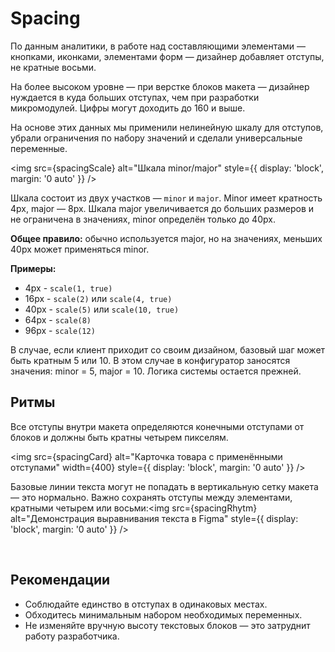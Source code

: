 
<Meta title="Design | Spacing" />

# Spacing

По данным аналитики, в работе над составляющими элементами — кнопками, иконками, элементами форм — дизайнер добавляет отступы, не кратные восьми.

На более высоком уровне — при верстке блоков макета — дизайнер нуждается в куда больших отступах, чем при разработки микромодулей. Цифры могут доходить до 160 и выше.

На основе этих данных мы применили нелинейную шкалу для отступов, убрали ограничения по набору значений и сделали универсальные переменные.

<img src={spacingScale} alt="Шкала minor/major" style={{ display: 'block', margin: '0 auto' }} />

Шкала состоит из двух участков — `minor` и `major`. Minor имеет кратность 4px, major — 8px. Шкала major увеличивается до больших размеров и не ограничена в значениях, minor определён только до 40px.

**Общее правило:** обычно используется major, но на значениях, меньших 40px может применяться minor.

**Примеры:**

-   4px - `scale(1, true)`
-   16px - `scale(2)` или `scale(4, true)`
-   40px - `scale(5)` или `scale(10, true)`
-   64px - `scale(8)`
-   96px - `scale(12)`

<Note icon="👉🏿">
    В случае, если клиент приходит со своим дизайном, базовый шаг может быть кратным 5 или 10. В этом случае в
    конфигуратор заносятся значения: minor = 5, major = 10. Логика системы остается прежней.
</Note>
<br />

## Ритмы

Все отступы внутри макета определяются конечными отступами от блоков и должны быть кратны четырем пикселям.

<img
    src={spacingCard}
    alt="Карточка товара с применёнными отступами"
    width={400}
    style={{ display: 'block', margin: '0 auto' }}
/>

Базовые линии текста могут не попадать в вертикальную сетку макета — это нормально. Важно сохранять отступы между элементами, кратными четырем или восьми:<img src={spacingRhytm} alt="Демонстрация выравнивания текста в Figma" style={{ display: 'block', margin: '0 auto' }} />

<br />

## Рекомендации

-   Соблюдайте единство в отступах в одинаковых местах.
-   Обходитесь минимальным набором необходимых переменных.
-   Не изменяйте вручную высоту текстовых блоков — это затруднит работу разработчика.
